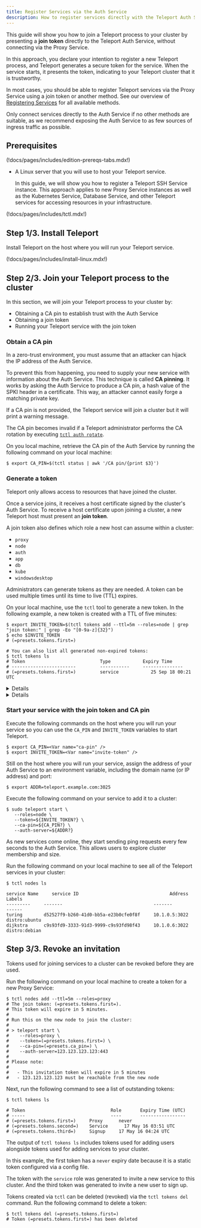 ```yaml
---
title: Register Services via the Auth Service
description: How to register services directly with the Teleport Auth Service via a join token
---
```


This guide will show you how to join a Teleport process to your cluster by
presenting a **join token** directly to the Teleport Auth Service, without
connecting via the Proxy Service.

In this approach, you declare your intention to register a new Teleport process,
and Teleport generates a secure token for the service. When the service starts,
it presents the token, indicating to your Teleport cluster that it is
trustworthy.

<Admonition type="warning" title="Before following this guide">

In most cases, you should be able to register Teleport services via the Proxy
Service using a join token or another method. See our overview of [Registering
Services](../registering-services.mdx) for all available methods.

Only connect services directly to the Auth Service if no other methods are
suitable, as we recommend exposing the Auth Service to as few sources of ingress
traffic as possible.

</Admonition>

## Prerequisites

(!docs/pages/includes/edition-prereqs-tabs.mdx!)

- A Linux server that you will use to host your Teleport service. 

  In this guide, we will show you how to register a Teleport SSH Service
  instance. This approach applies to new Proxy Service instances as well as the
  Kubernetes Service, Database Service, and other Teleport services for
  accessing resources in your infrastructure.

(!docs/pages/includes/tctl.mdx!)

## Step 1/3. Install Teleport

Install Teleport on the host where you will run your Teleport service.

(!docs/pages/includes/install-linux.mdx!)

## Step 2/3. Join your Teleport process to the cluster

In this section, we will join your Teleport process to your cluster by:

- Obtaining a CA pin to establish trust with the Auth Service
- Obtaining a join token
- Running your Teleport service with the join token

### Obtain a CA pin

In a zero-trust environment, you must assume that an attacker can hijack the IP
address of the Auth Service.

To prevent this from happening, you need to supply your new service with
information about the Auth Service. This technique is called **CA pinning**. It
works by asking the Auth Service to produce a CA pin, a hash value of the SPKI
header in a certificate. This way, an attacker cannot easily forge a matching
private key.

If a CA pin is not provided, the Teleport service will join a cluster but it
will print a warning message.

<Notice type="warning">

The CA pin becomes invalid if a Teleport administrator performs the CA rotation
by executing [`tctl auth rotate`](../../reference/cli.mdx#tctl-auth-rotate).
    
</Notice>

On you local machine, retrieve the CA pin of the Auth Service <ScopedBlock
scope="cloud"> by running the following command on your local
machine</ScopedBlock>:

```code
$ export CA_PIN=$(tctl status | awk '/CA pin/{print $3}')
```

### Generate a token

Teleport only allows access to resources that have joined the cluster.

Once a service joins, it receives a host certificate signed by the cluster's
Auth Service. To receive a host certificate upon joining a cluster, a new
Teleport host must present an **join token**.

A join token also defines which role a new host can assume within a cluster:

- `proxy`
- `node`
- `auth`
- `app`
- `db`
- `kube`
- `windowsdesktop`

Administrators can generate tokens as they are needed. A token can be used
multiple times until its time to live (TTL) expires.

On your local machine, use the `tctl` tool to generate a new token. In the
following example, a new token is created with a TTL of five minutes:

```code
$ export INVITE_TOKEN=$(tctl tokens add --ttl=5m --roles=node | grep "join token:" | grep -Eo "[0-9a-z]{32}")
$ echo $INVITE_TOKEN
# (=presets.tokens.first=)

# You can also list all generated non-expired tokens:
$ tctl tokens ls
# Token                            Type            Expiry Time
# ------------------------         -----------     ---------------
# (=presets.tokens.first=)         service            25 Sep 18 00:21 UTC
```

<Details title="Provide your own token value">

Rather than automatically generating a token, you can create one with a known
value by using the `--token` flag:

```code
$ tctl nodes add --ttl=5m --roles=node,proxy --token=secret-value
# The join token: secret-value
```

The value of `--token` should be cryptographically secure. For example, you can
create an SHA256 hash to reduce the risk that a malicious actor will produce
a token with the same value as yours:

```code
$ head -n 1 /dev/random | sha256sum
```

</Details>

<Details scope={["oss","enterprise"]} title="An insecure alternative: static tokens" scopeOnly={false}>

<Notice type="danger">
Use short-lived tokens instead of long-lived static tokens.
Static tokens are easier to steal, guess, and leak.
</Notice>

Static tokens are defined ahead of time by an administrator and stored in the
Auth Service's config file:

```yaml
# Config section in `/etc/teleport.yaml` file for the auth server
auth_service:
    enabled: true
    tokens:
    # This static token allows new hosts to join the cluster as "proxy" or "node"
    - "proxy,node:secret-token-value"
    # A token can also be stored in a file. In this example the token for adding
    # new auth servers are stored in /path/to/tokenfile
    - "auth:/path/to/tokenfile"
```
</Details>

### Start your service with the join token and CA pin

Execute the following commands on the host where you will run your service so you
can use the `CA_PIN` and `INVITE_TOKEN` variables to start Teleport.

```code
$ export CA_PIN=<Var name="ca-pin" />
$ export INVITE_TOKEN=<Var name="invite-token" />
```

Still on the host where you will run your service, assign the address of your
Auth Service to an environment variable, including the domain name (or IP
address) and port:

```code
$ export ADDR=teleport.example.com:3025
```

Execute the following command on your service to add it to a cluster:

```code
$ sudo teleport start \
   --roles=node \
   --token=${INVITE_TOKEN?} \
   --ca-pin=${CA_PIN?} \
   --auth-server=${ADDR?}
```

As new services come online, they start sending ping requests every few seconds to
the Auth Service. This allows users to explore cluster membership and size.

Run the following command on your local machine to see all of the Teleport services
in your cluster:

```code
$ tctl nodes ls

service Name     service ID                                  Address            Labels
---------     -------                                  -------            ------
turing        d52527f9-b260-41d0-bb5a-e23b0cfe0f8f     10.1.0.5:3022      distro:ubuntu
dijkstra      c9s93fd9-3333-91d3-9999-c9s93fd98f43     10.1.0.6:3022      distro:debian
```

## Step 3/3. Revoke an invitation

Tokens used for joining services to a cluster can be revoked before they are used.

Run the following command on your local machine to create a token for a new
Proxy Service:

```code
$ tctl nodes add --ttl=5m --roles=proxy 
# The join token: (=presets.tokens.first=).
# This token will expire in 5 minutes.
# 
# Run this on the new node to join the cluster:
# 
# > teleport start \
#    --roles=proxy \
#    --token=(=presets.tokens.first=) \
#    --ca-pin=(=presets.ca_pin=) \
#    --auth-server=123.123.123.123:443
# 
# Please note:
# 
#   - This invitation token will expire in 5 minutes
#   - 123.123.123.123 must be reachable from the new node
```

Next, run the following command to see a list of outstanding tokens:

```
$ tctl tokens ls

# Token                                Role       Expiry Time (UTC)
# -----                                ----       -----------------
# (=presets.tokens.first=)     Proxy      never
# (=presets.tokens.second=)    Service      17 May 16 03:51 UTC
# (=presets.tokens.third=)     Signup     17 May 16 04:24 UTC
```

<Admonition type="tip" title="Signup tokens">

The output of `tctl tokens ls` includes tokens used for adding users alongside
tokens used for adding services to your cluster.

</Admonition>

In this example, the first token has a `never` expiry date because it is a
static token configured via a config file.

The token with the `service` role was generated to invite a new service to this
cluster. And the third token was generated to invite a new user to sign up.

Tokens created via `tctl` can be deleted (revoked) via the `tctl tokens del`
command. Run the following command to delete a token:

```code
$ tctl tokens del (=presets.tokens.first=)
# Token (=presets.tokens.first=) has been deleted
```
